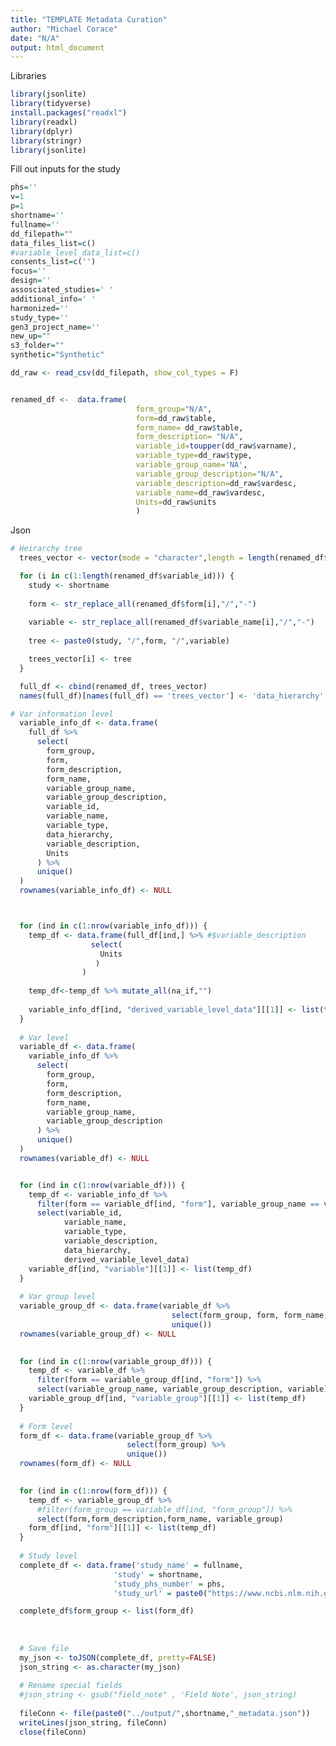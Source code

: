 ```yaml
---
title: "TEMPLATE Metadata Curation"
author: "Michael Corace"
date: "N/A"
output: html_document
---
```


Libraries
```r
library(jsonlite)
library(tidyverse)
install.packages("readxl")
library(readxl)
library(dplyr)
library(stringr)
library(jsonlite)
```

Fill out inputs for the study
```r
phs=''
v=1
p=1
shortname=''
fullname=''
dd_filepath=""
data_files_list=c()
#variable_level_data_list=c()
consents_list=c('')
focus=''
design=''
assosciated_studies=' '
additional_info=' '
harmonized=''
study_type=''
gen3_project_name=''
new_up=""
s3_folder=""
synthetic="Synthetic"
```

```r

dd_raw <- read_csv(dd_filepath, show_col_types = F)


renamed_df <-  data.frame(
                            form_group="N/A",
                            form=dd_raw$table,
                            form_name= dd_raw$table,
                            form_description= "N/A",
                            variable_id=toupper(dd_raw$varname),
                            variable_type=dd_raw$type,
                            variable_group_name='NA',
                            variable_group_description="N/A",
                            variable_description=dd_raw$vardesc,
                            variable_name=dd_raw$vardesc,
                            Units=dd_raw$units
                            )
```


Json
```r
# Heirarchy tree
  trees_vector <- vector(mode = "character",length = length(renamed_df$variable_id))

  for (i in c(1:length(renamed_df$variable_id))) {
    study <- shortname
    
    form <- str_replace_all(renamed_df$form[i],"/","-")
     
    variable <- str_replace_all(renamed_df$variable_name[i],"/","-")
    
    tree <- paste0(study, "/",form, "/",variable)

    trees_vector[i] <- tree
  }  

  full_df <- cbind(renamed_df, trees_vector)
  names(full_df)[names(full_df) == 'trees_vector'] <- 'data_hierarchy'

# Var information level
  variable_info_df <- data.frame(
    full_df %>%
      select(
        form_group,
        form,
        form_description,
        form_name,
        variable_group_name,
        variable_group_description,
        variable_id,
        variable_name,
        variable_type,
        data_hierarchy,
        variable_description,
        Units
      ) %>%
      unique()
  )
  rownames(variable_info_df) <- NULL



  for (ind in c(1:nrow(variable_info_df))) {
    temp_df <- data.frame(full_df[ind,] %>% #$variable_description
                  select(
                    Units
                   )
                )
    
    temp_df<-temp_df %>% mutate_all(na_if,"")
    
    variable_info_df[ind, "derived_variable_level_data"][[1]] <- list(temp_df)
  }
  
  # Var level
  variable_df <- data.frame(
    variable_info_df %>%
      select(
        form_group,
        form,
        form_description,
        form_name,
        variable_group_name,
        variable_group_description
      ) %>%
      unique()
  )
  rownames(variable_df) <- NULL


  for (ind in c(1:nrow(variable_df))) {
    temp_df <- variable_info_df %>%
      filter(form == variable_df[ind, "form"], variable_group_name == variable_df[ind, "variable_group_name"]) %>%
      select(variable_id, 
            variable_name, 
            variable_type,
            variable_description,
            data_hierarchy, 
            derived_variable_level_data)
    variable_df[ind, "variable"][[1]] <- list(temp_df)
  }
  
  # Var group level
  variable_group_df <- data.frame(variable_df %>%
                                    select(form_group, form, form_name, form_description) %>%
                                    unique())
  rownames(variable_group_df) <- NULL
  

  for (ind in c(1:nrow(variable_group_df))) {
    temp_df <- variable_df %>%
      filter(form == variable_group_df[ind, "form"]) %>%
      select(variable_group_name, variable_group_description, variable)
    variable_group_df[ind, "variable_group"][[1]] <- list(temp_df)
  }
  
  # Form level
  form_df <- data.frame(variable_group_df %>%
                          select(form_group) %>%
                          unique())
  rownames(form_df) <- NULL
  

  for (ind in c(1:nrow(form_df))) {
    temp_df <- variable_group_df %>%
      #filter(form_group == variable_df[ind, "form_group"]) %>%
      select(form,form_description,form_name, variable_group)
    form_df[ind, "form"][[1]] <- list(temp_df)
  }
 
  # Study level
  complete_df <- data.frame('study_name' = fullname,
                       'study' = shortname,
                       'study_phs_number' = phs,
                       'study_url' = paste0("https://www.ncbi.nlm.nih.gov/projects/gap/cgi-bin/study.cgi?study_id=",phs,".v",v,".p",p))

  complete_df$form_group <- list(form_df)
  
  
  
  # Save file
  my_json <- toJSON(complete_df, pretty=FALSE)
  json_string <- as.character(my_json)
  
  # Rename special fields
  #json_string <- gsub("field_note" , 'Field Note', json_string)
  
  fileConn <- file(paste0("../output/",shortname,"_metadata.json"))
  writeLines(json_string, fileConn)
  close(fileConn)
```
